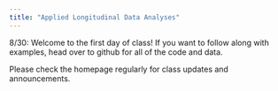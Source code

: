```yaml
---
title: "Applied Longitudinal Data Analyses"
---
```


8/30: Welcome to the first day of class! If you want to follow along with examples, head over to github for all of the code and data.

Please check the homepage regularly for class updates and announcements.
